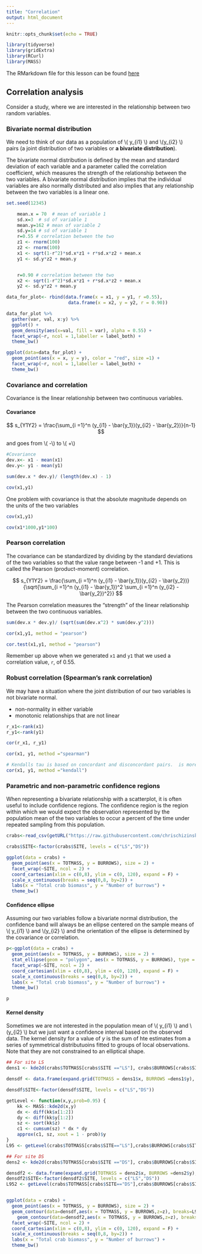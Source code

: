 ```yaml
---
title: "Correlation"
output: html_document
---
```


```r
knitr::opts_chunk$set(echo = TRUE)

```

```r
library(tidyverse)
library(gridExtra)
library(RCurl)
library(MASS)
```


The RMarkdown file for this lesson can be found [here](https://raw.githubusercontent.com/chrischizinski/SNR_R_Group/master/Rmd/2016-10-20-Correlation.Rmd)

## Correlation analysis

Consider a study, where we are interested in the relationship between two random variables. 

### Bivariate normal distribution

We need to think of our data as a population of \\( y_{i1} \\) and \\(y_{i2} \\) pairs (a joint distribution of two variables or **a bivariate distribution**).  

The bivariate normal distribution is defined by the mean and standard deviation of each variable and a parameter called the correlation coefficient, which measures the strength of the relationship between the two variables. A bivariate normal distribution implies that the individual variables are also normally distributed and also implies that any relationship between the two variables is a linear one.

```r
set.seed(12345)

    mean.x = 70  # mean of variable 1
    sd.x=3  # sd of variable 1
    mean.y=162 # mean of variable 2
    sd.y=14 # sd of variable 1
    r=0.55 # correlation between the two
    z1 <- rnorm(100)
    z2 <- rnorm(100)
    x1 <- sqrt(1-r^2)*sd.x*z1 + r*sd.x*z2 + mean.x
    y1 <- sd.y*z2 + mean.y


    r=0.90 # correlation between the two
    x2 <- sqrt(1-r^2)*sd.x*z1 + r*sd.x*z2 + mean.x
    y2 <- sd.y*z2 + mean.y

data_for_plot<- rbind(data.frame(x = x1, y = y1, r =0.55),
                       data.frame(x = x2, y = y2, r = 0.90))


```

```r

data_for_plot %>% 
  gather(var, val, x:y) %>% 
  ggplot() +
  geom_density(aes(x=val, fill = var), alpha = 0.55) +
  facet_wrap(~r, ncol = 1,labeller = label_both) +
  theme_bw()

ggplot(data=data_for_plot) +
  geom_point(aes(x = x, y = y), color = "red", size =1) + 
  facet_wrap(~r, ncol = 1,labeller = label_both) +
  theme_bw()
```

### Covariance and correlation

Covariance is the linear relationship between two continuous variables.  

#### Covariance 

$$ s_{Y1Y2} = \frac{\sum_{i =1}^n (y_{i1} - \bar{y_1})(y_{i2} - \bar{y_2})}{n-1} $$

and goes from \\( -\infty \\) to \\( +\infty \\)

```r
#Covariance
dev.x<- x1 - mean(x1)
dev.y<- y1 - mean(y1)

sum(dev.x * dev.y)/ (length(dev.x) - 1)

cov(x1,y1)

```

One problem with covariance is that the absolute magnitude depends on the units of the two variables

```r
cov(x1,y1)

cov(x1*1000,y1*100)
```

 

### Pearson correlation

The covariance can be standardized by dividing by the standard deviations of the two variables so that the value range between -1 and +1.  This is called the Pearson (product-moment) correlation. 

$$ s_{Y1Y2} = \frac{\sum_{i =1}^n (y_{i1} - \bar{y_1})(y_{i2} - \bar{y_2})}{\sqrt{\sum_{i =1}^n (y_{i1} - \bar{y_1})^2 \sum_{i =1}^n (y_{i2} - \bar{y_2})^2}} $$

The Pearson correlation measures the "strength" of the linear relationship between the two continuous variables.  

```r
sum(dev.x * dev.y)/ (sqrt(sum(dev.x^2) * sum(dev.y^2))) 

cor(x1,y1, method = "pearson")

cor.test(x1,y1, method = "pearson")
```

Remember up above when we generated `x1` and `y1` that we used a correlation value, `r`, of 0.55. 

### Robust correlation (Spearman's rank correlation)

We may have a situation where the joint distribution of our two variables is not bivariate normal. 
  
  - non-normality in either variable
  - monotonic relationships that are not linear
  
  
```r
r_x1<-rank(x1)
r_y1<-rank(y1)

cor(r_x1, r_y1)

cor(x1, y1, method ="spearman")

# Kendalls tau is based on concordant and disconcordant pairs.  is more conservative than spearman
cor(x1, y1, method ="kendall")

```


### Parametric and non-parametric confidence regions

When representing a bivariate relationship with a scatterplot, it is often useful to include confidence regions.  The confidence region is the region within which we would expect the observation represented by the population mean of the two variables to occur a percent of the time under repeated sampling from this population.


```r

crabs<-read_csv(getURL("https://raw.githubusercontent.com/chrischizinski/SNR_R_Group/master/data/ExperimentalDesignData/chpt5/green.csv"))

crabs$SITE<-factor(crabs$SITE, levels = c("LS","DS"))

ggplot(data = crabs) +
  geom_point(aes(x = TOTMASS, y = BURROWS), size = 2) +
  facet_wrap(~SITE, ncol = 2) +
  coord_cartesian(xlim = c(0,8), ylim = c(0, 120), expand = F) +
  scale_x_continuous(breaks = seq(0,8, by=2)) +
  labs(x = "Total crab biomass", y = "Number of burrows") +
  theme_bw()

```

#### Confidence ellipse

Assuming our two variables follow a bivariate normal distribution, the confidence band will always be an ellipse centered on the sample means of \\( y_{i1} \\) and \\(y_{i2} \\)  and the orientation of the ellipse is determined by the covariance or correlation.

```r
p<-ggplot(data = crabs) +
  geom_point(aes(x = TOTMASS, y = BURROWS), size = 2) +
  stat_ellipse(geom = "polygon", aes(x = TOTMASS, y = BURROWS), type = "norm", level = 0.95, fill = "pink", alpha = 0.25, color = "black") +
  facet_wrap(~SITE, ncol = 2) +
  coord_cartesian(xlim = c(0,8), ylim = c(0, 120), expand = F) +
  scale_x_continuous(breaks = seq(0,8, by=2)) +
  labs(x = "Total crab biomass", y = "Number of burrows") +
  theme_bw()

p
```

#### Kernel density

Sometimes we are not interested in the population mean of \\( y_{i1} \\) and \\(y_{i2} \\) but we just want a confidence interval based on the observed data.  The kernel density for a value of *y
* is the sum of hte estimates from a series of symmetrical distributuoins fitted to groups of local observations.  Note that they are not constrained to an elliptical shape.  

```r

## For site LS
dens1 <- kde2d(crabs$TOTMASS[crabs$SITE =="LS"], crabs$BURROWS[crabs$SITE =="LS"], n = 100, lims = c(0,8,0,120))

densdf <- data.frame(expand.grid(TOTMASS = dens1$x, BURROWS =dens1$y), z = as.vector(dens1$z), SITE = "LS")

densdf$SITE<-factor(densdf$SITE, levels = c("LS","DS"))

getLevel <- function(x,y,prob=0.95) {
    kk <- MASS::kde2d(x,y)
    dx <- diff(kk$x[1:2])
    dy <- diff(kk$y[1:2])
    sz <- sort(kk$z)
    c1 <- cumsum(sz) * dx * dy
    approx(c1, sz, xout = 1 - prob)$y
}
L95 <- getLevel(crabs$TOTMASS[crabs$SITE=="LS"],crabs$BURROWS[crabs$SITE=="LS"])

## For site DS
dens2 <- kde2d(crabs$TOTMASS[crabs$SITE =="DS"], crabs$BURROWS[crabs$SITE =="DS"], n = 100, lims = c(0,8,0,120))

densdf2 <- data.frame(expand.grid(TOTMASS = dens2$x, BURROWS =dens2$y), z = as.vector(dens2$z), SITE = "DS")
densdf2$SITE<-factor(densdf2$SITE, levels = c("LS","DS"))
L952 <- getLevel(crabs$TOTMASS[crabs$SITE=="DS"],crabs$BURROWS[crabs$SITE=="DS"])


ggplot(data = crabs) +
  geom_point(aes(x = TOTMASS, y = BURROWS), size = 2) +
  geom_contour(data=densdf,aes(x = TOTMASS, y = BURROWS,z=z), breaks=L95, color="red", linetype = "dashed") +
    geom_contour(data=densdf2,aes(x = TOTMASS, y = BURROWS,z=z), breaks=L952, color="blue", linetype = "dashed") +
  facet_wrap(~SITE, ncol = 2) +
  coord_cartesian(xlim = c(0,8), ylim = c(0, 120), expand = F) +
  scale_x_continuous(breaks = seq(0,8, by=2)) +
  labs(x = "Total crab biomass", y = "Number of burrows") +
  theme_bw()

```


